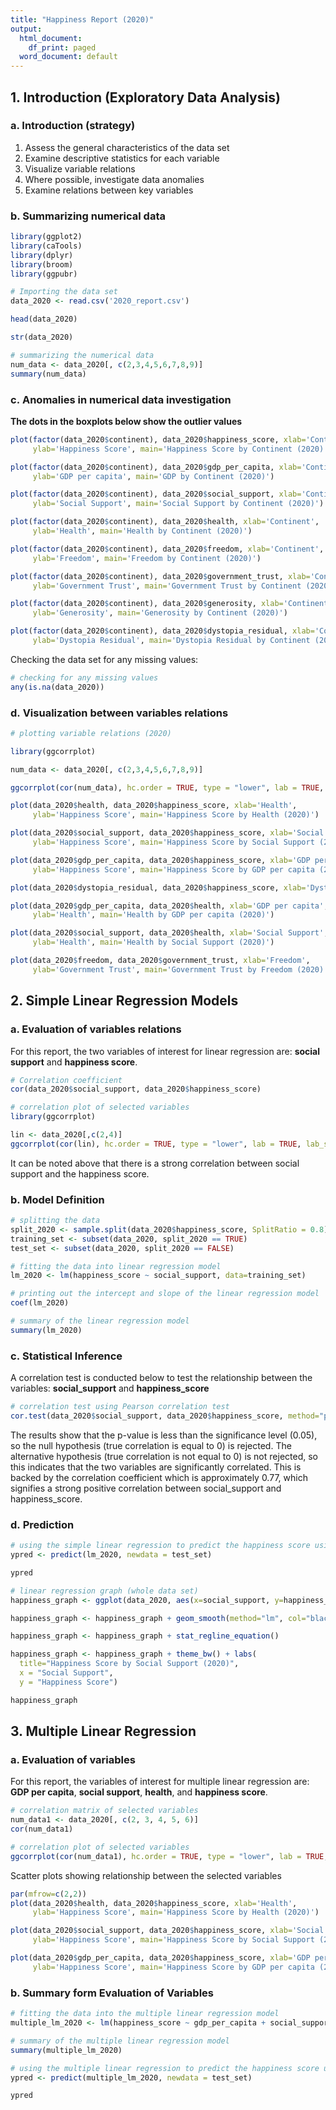 ---
title: "Happiness Report (2020)"
output:
  html_document:
    df_print: paged
  word_document: default
---

## 1. Introduction (Exploratory Data Analysis)

### a. Introduction (strategy) 
1. Assess the general characteristics of the
data set
2. Examine descriptive statistics for each
variable
3. Visualize variable relations
4. Where possible, investigate data anomalies
5. Examine relations between key
variables

### b. Summarizing numerical data
```{r}
library(ggplot2)
library(caTools)
library(dplyr)
library(broom)
library(ggpubr)
```

```{r}
# Importing the data set
data_2020 <- read.csv('2020_report.csv')
```

```{r}
head(data_2020)
```

```{r}
str(data_2020)
```

```{r}
# summarizing the numerical data
num_data <- data_2020[, c(2,3,4,5,6,7,8,9)]
summary(num_data)
```

### c. Anomalies in numerical data investigation
**The dots in the boxplots below show the outlier values**
```{r}
plot(factor(data_2020$continent), data_2020$happiness_score, xlab='Continent',
     ylab='Happiness Score', main='Happiness Score by Continent (2020)')

plot(factor(data_2020$continent), data_2020$gdp_per_capita, xlab='Continent',
     ylab='GDP per capita', main='GDP by Continent (2020)')

plot(factor(data_2020$continent), data_2020$social_support, xlab='Continent',
     ylab='Social Support', main='Social Support by Continent (2020)')

plot(factor(data_2020$continent), data_2020$health, xlab='Continent',
     ylab='Health', main='Health by Continent (2020)')

plot(factor(data_2020$continent), data_2020$freedom, xlab='Continent',
     ylab='Freedom', main='Freedom by Continent (2020)')

plot(factor(data_2020$continent), data_2020$government_trust, xlab='Continent',
     ylab='Government Trust', main='Government Trust by Continent (2020)')

plot(factor(data_2020$continent), data_2020$generosity, xlab='Continent',
     ylab='Generosity', main='Generosity by Continent (2020)')

plot(factor(data_2020$continent), data_2020$dystopia_residual, xlab='Continent',
     ylab='Dystopia Residual', main='Dystopia Residual by Continent (2020)')
```

Checking the data set for any missing values:
```{r}
# checking for any missing values
any(is.na(data_2020))
```

### d. Visualization between variables relations
```{r}
# plotting variable relations (2020)

library(ggcorrplot)

num_data <- data_2020[, c(2,3,4,5,6,7,8,9)]

ggcorrplot(cor(num_data), hc.order = TRUE, type = "lower", lab = TRUE, lab_size = 3, method="circle", colors = c("blue", "white", "red"), outline.color = "gray", show.legend = TRUE, show.diag = FALSE, title="Correlogram of variables")

plot(data_2020$health, data_2020$happiness_score, xlab='Health', 
     ylab='Happiness Score', main='Happiness Score by Health (2020)')

plot(data_2020$social_support, data_2020$happiness_score, xlab='Social Support',
     ylab='Happiness Score', main='Happiness Score by Social Support (2020)')

plot(data_2020$gdp_per_capita, data_2020$happiness_score, xlab='GDP per capita',
     ylab='Happiness Score', main='Happiness Score by GDP per capita (2020)')

plot(data_2020$dystopia_residual, data_2020$happiness_score, xlab='Dystopia Residual', ylab='Happiness Score', main='Happiness Score by Dystopia Residual (2020)')

plot(data_2020$gdp_per_capita, data_2020$health, xlab='GDP per capita',
     ylab='Health', main='Health by GDP per capita (2020)')

plot(data_2020$social_support, data_2020$health, xlab='Social Support',
     ylab='Health', main='Health by Social Support (2020)')

plot(data_2020$freedom, data_2020$government_trust, xlab='Freedom',
     ylab='Government Trust', main='Government Trust by Freedom (2020)')
```


## 2. Simple Linear Regression Models

### a. Evaluation of variables relations
For this report, the two variables of interest for linear regression are: **social support** and **happiness score**.
```{r}
# Correlation coefficient
cor(data_2020$social_support, data_2020$happiness_score)
```

```{r}
# correlation plot of selected variables
library(ggcorrplot)

lin <- data_2020[,c(2,4)]
ggcorrplot(cor(lin), hc.order = TRUE, type = "lower", lab = TRUE, lab_size = 3, method="circle", colors = c("blue", "white", "red"), outline.color = "gray", show.legend = TRUE, show.diag = FALSE, title="Correlogram of variables")
```
It can be noted above that there is a strong correlation between social support and the happiness score.

### b. Model Definition

```{r}
# splitting the data
split_2020 <- sample.split(data_2020$happiness_score, SplitRatio = 0.8)
training_set <- subset(data_2020, split_2020 == TRUE)
test_set <- subset(data_2020, split_2020 == FALSE)
```

```{r}
# fitting the data into linear regression model
lm_2020 <- lm(happiness_score ~ social_support, data=training_set)
```

```{r}
# printing out the intercept and slope of the linear regression model
coef(lm_2020)

# summary of the linear regression model
summary(lm_2020)
```

### c. Statistical Inference
A correlation test is conducted below to test the relationship between the variables: **social_support** and **happiness_score**
```{r}
# correlation test using Pearson correlation test
cor.test(data_2020$social_support, data_2020$happiness_score, method="pearson")
```
The results show that the p-value is less than the significance level (0.05), so the null hypothesis (true correlation is equal to 0) is rejected. The alternative hypothesis (true correlation is not equal to 0) is not rejected, so this indicates that the two variables are significantly correlated. This is backed by the correlation coefficient which is approximately 0.77, which signifies a strong positive correlation between social_support and happiness_score.

### d. Prediction
```{r}
# using the simple linear regression to predict the happiness score using the test set
ypred <- predict(lm_2020, newdata = test_set)

ypred
```

```{r}
# linear regression graph (whole data set)
happiness_graph <- ggplot(data_2020, aes(x=social_support, y=happiness_score)) + geom_point()

happiness_graph <- happiness_graph + geom_smooth(method="lm", col="black")

happiness_graph <- happiness_graph + stat_regline_equation()

happiness_graph <- happiness_graph + theme_bw() + labs(
  title="Happiness Score by Social Support (2020)",
  x = "Social Support",
  y = "Happiness Score")

happiness_graph
```

## 3. Multiple Linear Regression
### a. Evaluation of variables
For this report, the variables of interest for multiple linear regression are: **GDP per capita**, **social support**, **health**, and **happiness score**.
```{r}
# correlation matrix of selected variables
num_data1 <- data_2020[, c(2, 3, 4, 5, 6)]
cor(num_data1)
```

```{r}
# correlation plot of selected variables
ggcorrplot(cor(num_data1), hc.order = TRUE, type = "lower", lab = TRUE, lab_size = 3, method="circle", colors = c("blue", "white", "red"), outline.color = "gray", show.legend = TRUE, show.diag = FALSE, title="Correlogram of variables")
```
Scatter plots showing relationship between the selected variables
```{r}
par(mfrow=c(2,2))
plot(data_2020$health, data_2020$happiness_score, xlab='Health', 
     ylab='Happiness Score', main='Happiness Score by Health (2020)')

plot(data_2020$social_support, data_2020$happiness_score, xlab='Social Support',
     ylab='Happiness Score', main='Happiness Score by Social Support (2020)')

plot(data_2020$gdp_per_capita, data_2020$happiness_score, xlab='GDP per capita',
     ylab='Happiness Score', main='Happiness Score by GDP per capita (2020)')
```

### b. Summary form Evaluation of Variables
```{r}
# fitting the data into the multiple linear regression model
multiple_lm_2020 <- lm(happiness_score ~ gdp_per_capita + social_support + health + freedom, data = training_set)
```

```{r}
# summary of the multiple linear regression model
summary(multiple_lm_2020)
```

```{r}
# using the multiple linear regression to predict the happiness score using the test set
ypred <- predict(multiple_lm_2020, newdata = test_set)

ypred
```